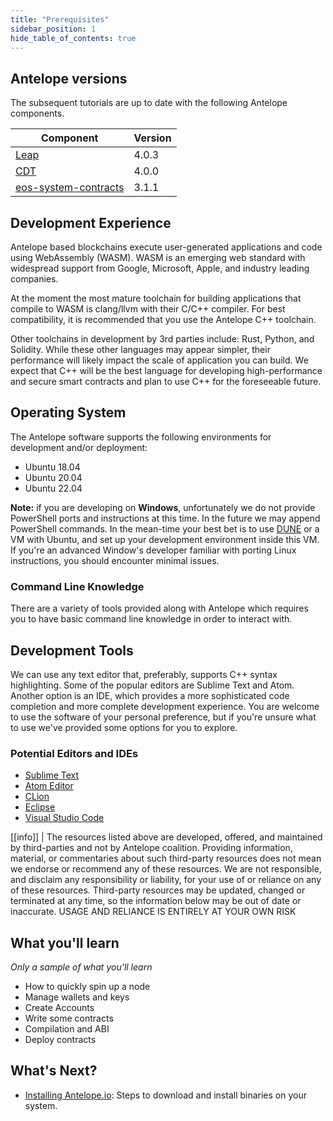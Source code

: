 ```yaml
---
title: "Prerequisites"
sidebar_position: 1
hide_table_of_contents: true
---
```


## Antelope versions

The subsequent tutorials are up to date with the following Antelope components.

| Component | Version |
| ------ | ------ |
| [Leap](https://github.com/AntelopeIO/leap) | 4.0.3 |
| [CDT](https://github.com/AntelopeIO/cdt) | 4.0.0 |
| [eos-system-contracts](https://github.com/eosnetworkfoundation/eos-system-contracts) | 3.1.1 |

## Development Experience

Antelope based blockchains execute user-generated applications and code using WebAssembly (WASM). WASM is an emerging web standard with widespread support from Google, Microsoft, Apple, and industry leading companies.

At the moment the most mature toolchain for building applications that compile to WASM is clang/llvm with their C/C++ compiler. For best compatibility, it is recommended that you use the Antelope C++ toolchain.

Other toolchains in development by 3rd parties include: Rust, Python, and Solidity. While these other languages may appear simpler, their performance will likely impact the scale of application you can build. We expect that C++ will be the best language for developing high-performance and secure smart contracts and plan to use C++ for the foreseeable future.

## Operating System

The Antelope software supports the following environments for development and/or deployment:

* Ubuntu 18.04
* Ubuntu 20.04
* Ubuntu 22.04

__Note:__
 if you are developing on __Windows__, unfortunately we do not provide PowerShell ports and instructions at this time. In the future we may append PowerShell commands. In the mean-time your best bet is to use [DUNE](https://github.com/AntelopeIO/DUNE) or a VM with Ubuntu, and set up your development environment inside this VM. If you're an advanced Window's developer familiar with porting Linux instructions, you should encounter minimal issues.

### Command Line Knowledge

There are a variety of tools provided along with Antelope which requires you to have basic command line knowledge in order to interact with.

## Development Tools

We can use any text editor that, preferably, supports C++ syntax highlighting. Some of the popular editors are Sublime Text and Atom. Another option is an IDE, which provides a more sophisticated code completion and more complete development experience. You are welcome to use the software of your personal preference, but if you're unsure what to use we've provided some options for you to explore.

### Potential Editors and IDEs

- [Sublime Text](https://www.sublimetext.com/)
- [Atom Editor](https://atom.io/)
- [CLion](https://www.jetbrains.com/clion/)
- [Eclipse](http://www.eclipse.org/downloads/packages/release/oxygen/1a/eclipse-ide-cc-developers)
- [Visual Studio Code](https://code.visualstudio.com/)

[[info]]
| The resources listed above are developed, offered, and maintained by third-parties and not by Antelope coalition. Providing information, material, or commentaries about such third-party resources does not mean we endorse or recommend any of these resources. We are not responsible, and disclaim any responsibility or liability, for your use of or reliance on any of these resources. Third-party resources may be updated, changed or terminated at any time, so the information below may be out of date or inaccurate. USAGE AND RELIANCE IS ENTIRELY AT YOUR OWN RISK

<!-- validate this, or add an alternate IDE for Antelope, if any...
Alternatively, you can try out some community driven IDEs specifically developed for Antelope:

- [EOS Studio](https://www.eosstudio.io/)
-->

## What you'll learn

_Only a sample of what you'll learn_
- How to quickly spin up a node
- Manage wallets and keys
- Create Accounts
- Write some contracts
- Compilation and ABI
- Deploy contracts

## What's Next?
- [Installing Antelope.io](./installing-antelope): Steps to download and install binaries on your system.
